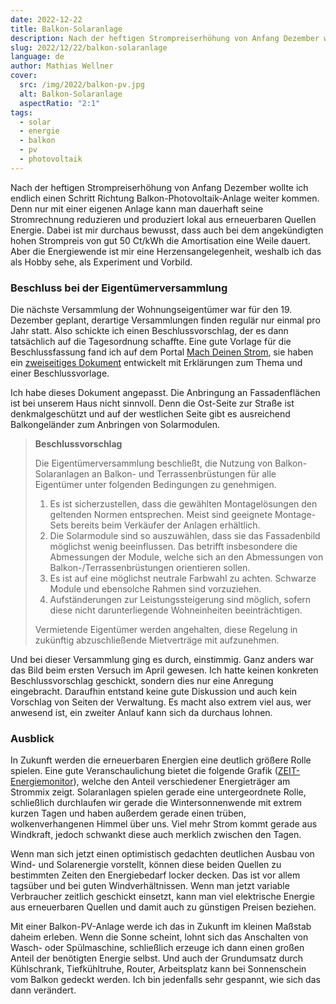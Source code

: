 ```yaml
---
date: 2022-12-22
title: Balkon-Solaranlage
description: Nach der heftigen Strompreiserhöhung von Anfang Dezember wollte ich endlich einen Schritt Richtung Balkon-Photovoltaik-Anlage weiter kommen. Denn nur mit einer eigenen Anlage kann man dauerhaft seine Stromrechnung reduzieren und produziert lokal aus erneuerbaren Quellen Energie.
slug: 2022/12/22/balkon-solaranlage
language: de
author: Mathias Wellner
cover:
  src: /img/2022/balkon-pv.jpg
  alt: Balkon-Solaranlage
  aspectRatio: "2:1"
tags:
  - solar
  - energie
  - balkon
  - pv
  - photovoltaik
---
```



<ResponsiveImage
  src="/img/2022/balkon-pv.jpg"
  alt="Balkon-Solaranlage"
  aspectRatio="2:1"
/>

Nach der heftigen Strompreiserhöhung von Anfang Dezember wollte ich endlich einen Schritt Richtung Balkon-Photovoltaik-Anlage weiter kommen. Denn nur mit einer eigenen Anlage kann man dauerhaft seine Stromrechnung reduzieren und produziert lokal aus erneuerbaren Quellen Energie. Dabei ist mir durchaus bewusst, dass auch bei dem angekündigten hohen Strompreis von gut 50 Ct/kWh die Amortisation eine Weile dauert. Aber die Energiewende ist mir eine Herzensangelegenheit, weshalb ich das als Hobby sehe, als Experiment und Vorbild.

### Beschluss bei der Eigentümerversammlung

Die nächste Versammlung der Wohnungseigentümer war für den 19. Dezember geplant, derartige Versammlungen finden regulär nur einmal pro Jahr statt. Also schickte ich einen Beschlussvorschlag, der es dann tatsächlich auf die Tagesordnung schaffte. Eine gute Vorlage für die Beschlussfassung fand ich auf dem Portal [Mach Deinen Strom](https://machdeinenstrom.de/balkonkraftwerke-in-der-eigentumswohnung/), sie haben ein [zweiseitiges Dokument](https://machdeinenstrom.de/wp-content/uploads/2020/10/Beschlussfassung.docx) entwickelt mit Erklärungen zum Thema und einer Beschlussvorlage.

Ich habe dieses Dokument angepasst. Die Anbringung an Fassadenflächen ist bei unserem Haus nicht sinnvoll. Denn die Ost-Seite zur Straße ist denkmalgeschützt und auf der westlichen Seite gibt es ausreichend Balkongeländer zum Anbringen von Solarmodulen.

> **Beschlussvorschlag**
>
> Die Eigentümerversammlung beschließt, die Nutzung von Balkon-Solaranlagen an Balkon- und Terrassenbrüstungen für alle Eigentümer unter folgenden Bedingungen zu genehmigen.
>
> 1. Es ist sicherzustellen, dass die gewählten Montagelösungen den geltenden Normen entsprechen. Meist sind geeignete Montage-Sets bereits beim Verkäufer der Anlagen erhältlich.
> 2. Die Solarmodule sind so auszuwählen, dass sie das Fassadenbild möglichst wenig beeinflussen. Das betrifft insbesondere die Abmessungen der Module, welche sich an den Abmessungen von Balkon-/Terrassenbrüstungen orientieren sollen.
> 3. Es ist auf eine möglichst neutrale Farbwahl zu achten. Schwarze Module und ebensolche Rahmen sind vorzuziehen.
> 4. Aufständerungen zur Leistungssteigerung sind möglich, sofern diese nicht darunterliegende Wohneinheiten beeinträchtigen.
>
> Vermietende Eigentümer werden angehalten, diese Regelung in zukünftig abzuschließende Mietverträge mit aufzunehmen.

Und bei dieser Versammlung ging es durch, einstimmig. Ganz anders war das Bild beim ersten Versuch im April gewesen. Ich hatte keinen konkreten Beschlussvorschlag geschickt, sondern dies nur eine Anregung eingebracht. Daraufhin entstand keine gute Diskussion und auch kein Vorschlag von Seiten der Verwaltung. Es macht also extrem viel aus, wer anwesend ist, ein zweiter Anlauf kann sich da durchaus lohnen.

### Ausblick

In Zukunft werden die erneuerbaren Energien eine deutlich größere Rolle spielen. Eine gute Veranschaulichung bietet die folgende Grafik ([ZEIT-Energiemonitor](https://www.zeit.de/wirtschaft/energiemonitor-deutschland-gaspreis-spritpreis-energieversorgung)), welche den Anteil verschiedener Energieträger am Strommix zeigt. Solaranlagen spielen gerade eine untergeordnete Rolle, schließlich durchlaufen wir gerade die Wintersonnenwende mit extrem kurzen Tagen und haben außerdem gerade einen trüben, wolkenverhangenen Himmel über uns. Viel mehr Strom kommt gerade aus Windkraft, jedoch schwankt diese auch merklich zwischen den Tagen.

<ResponsiveImage
  src="/img/2022/energiemix.png"
  alt="Energiemix im Dezember 2022"
  aspectRatio="1233:711"
/>

Wenn man sich jetzt einen optimistisch gedachten deutlichen Ausbau von Wind- und Solarenergie vorstellt, können diese beiden Quellen zu bestimmten Zeiten den Energiebedarf locker decken. Das ist vor allem tagsüber und bei guten Windverhältnissen. Wenn man jetzt variable Verbraucher zeitlich geschickt einsetzt, kann man viel elektrische Energie aus erneuerbaren Quellen und damit auch zu günstigen Preisen beziehen.

Mit einer Balkon-PV-Anlage werde ich das in Zukunft im kleinen Maßstab daheim erleben. Wenn die Sonne scheint, lohnt sich das Anschalten von Wasch- oder Spülmaschine, schließlich erzeuge ich dann einen großen Anteil der benötigten Energie selbst. Und auch der Grundumsatz durch Kühlschrank, Tiefkühltruhe, Router, Arbeitsplatz kann bei Sonnenschein vom Balkon gedeckt werden. Ich bin jedenfalls sehr gespannt, wie sich das dann verändert.
